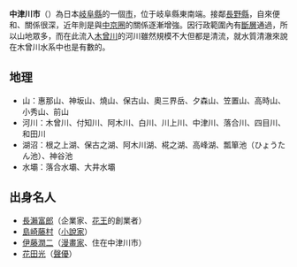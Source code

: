 {{unreferenced|time=2015-11-10T01:44:28+00:00}}
{{日本都市|
自治體名=中津川市|
圖像=[[File:Foursquare_of_Magome-juku_1.jpg|200px]]|
圖像說明=[[馬籠宿|馬籠宿]]（[[中山道六十九次|中山道六十九次]]第43號[[宿場|宿場]]）老街|
市章=[[File:Symbol_of_Nakatsugawa_Gifu.svg|100px]]|
日文原名=中津川市|
平假名=なかつがわし|
羅馬字拼音=Nakatsugawa-shi|
都道府縣=岐阜縣|
支廳=|
編號=21206-7|
面積=676.38|
邊界未定=有|
人口=85,708|
統計時間=2007年6月30日|
自治體=[[惠那市|惠那市]]、[[下呂市|下呂市]]、[[白川町_(日本)|白川町]]、[[東白川村|東白川村]]<br />[[長野縣|長野縣]]：<br />[[南木曾町|南木曾町]]、[[王瀧村|王瀧村]]、[[大桑村|大桑村]]、[[阿智村|阿智村]]、[[平谷村|平谷村]]、[[根羽村|根羽村]]|
樹=[[日本金松|日本金松]]|
花={{lang|ja|サラサドウダン}}|
其他象徵物=|
其他象徵=|
市長={{lj|青山節児}}|
卸任日期=|
議員數=30|
郵遞區號=508-8501|
所在地=中津川市萱野木町2番1號|
電話號碼=573-66-1111|
外部連結=http://www.city.nakatsugawa.gifu.jp/|{{dead link|date=2017年11月 |bot=InternetArchiveBot |fix-attempted=yes }}
經度=|
緯度=|
地圖=[[File:Nakatsugawa_in_Gifu_Prefecture.png|250px]]|
註記=人口：[http://www.city.nakatsugawa.gifu.jp/ 中津川市官方網頁]|
}}
'''中津川市'''（{{jpn|j=中津川市|hg=なかつがわし|rm=Nakatsugawa shi|f=y}}）為日本[[岐阜縣|岐阜縣]]的一個[[市|市]]，位于岐阜縣東南端。接鄰[[長野縣|長野縣]]，自來便和{{link-ja|木曾谷|木曽谷}}、{{link-ja|伊那谷|伊那谷}}關係很深，近年則是與[[中京圈|中京圈]]的關係逐漸增強。因行政範圍內有[[斷層|斷層]]通過，所以山地眾多，而在此流入[[木曾川|木曾川]]的河川雖然規模不大但都是清流，就水質清澈來說在木曾川水系中也是有數的。

== 地理 ==
* 山：惠那山、神坂山、燒山、保古山、奧三界岳、夕森山、笠置山、高時山、小秀山、前山
* 河川：木曾川、付知川、阿木川、白川、川上川、中津川、落合川、四目川、和田川
* 湖沼：根之上湖、保古之湖、阿木川湖、椛之湖、高峰湖、瓢箪池（ひょうたん池）、神谷池
* 水壩：落合水壩、大井水壩

== 出身名人 ==
* [[長瀨富郎|長瀨富郎]]（企業家、[[花王|花王]]的創業者）
* [[島崎藤村|島崎藤村]]（[[小說家|小說家]]）
* [[伊藤潤二|伊藤潤二]]（[[漫畫家|漫畫家]]、住在中津川市）
* [[花田光|花田光]]（[[聲優|聲優]]）

{{岐阜縣}}{{Authority control}}
